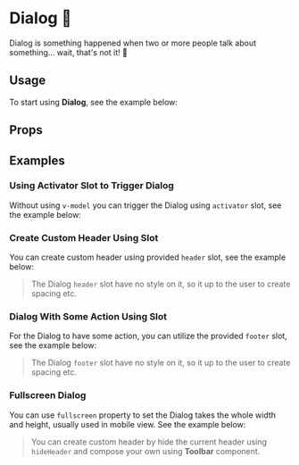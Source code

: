 

<Meta title="Components/Dialog" of={DialogStories} />

# Dialog 💬
Dialog is something happened when two or more people talk about something... wait, that's not it! 🤨

## Usage
To start using **Dialog**, see the example below:

<Canvas of={DialogStories.DocUsage} />

## Props
<ArgTypes of={Dialog} />

## Examples
### Using Activator Slot to Trigger Dialog
Without using `v-model` you can trigger the Dialog using `activator` slot, see the example below:

<Canvas of={DialogStories.DocActivator} />

### Create Custom Header Using Slot
You can create custom header using provided `header` slot, see the example below:

<Canvas of={DialogStories.DocSlotHeader} />

> The Dialog `header` slot have no style on it, so it up to the user to create spacing etc.

### Dialog With Some Action Using Slot
For the Dialog to have some action, you can utilize the provided `footer` slot, see the example below:

<Canvas of={DialogStories.DocSlotFooter} />

> The Dialog `footer` slot have no style on it, so it up to the user to create spacing etc.

### Fullscreen Dialog
You can use `fullscreen` property to set the Dialog takes the whole width and height, usually used in mobile view.
See the example below:

<Canvas of={DialogStories.DocFullscreen} />

> You can create custom header by hide the current header using `hideHeader` and compose your own using **Toolbar** component.
